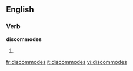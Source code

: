 
==English==

===Verb===
'''discommodes'''

# {{third-person singular of|[[discommode]]}}

[[fr:discommodes]]
[[it:discommodes]]
[[vi:discommodes]]